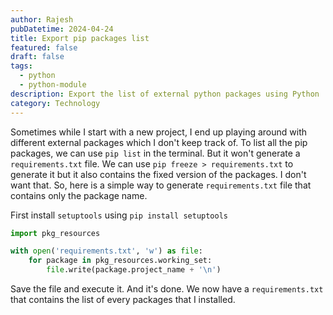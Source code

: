 ```yaml
---
author: Rajesh
pubDatetime: 2024-04-24
title: Export pip packages list
featured: false
draft: false
tags:
  - python
  - python-module
description: Export the list of external python packages using Python
category: Technology
---
```



Sometimes while I start with a new project, I end up playing around with different external packages which I don't keep track of. To list all the pip packages, we can use `pip list` in the terminal. But it won't generate a `requirements.txt` file. We can use `pip freeze > requirements.txt` to generate it but it also contains the fixed version of the packages. I don't want that. So, here is a simple way to generate `requirements.txt` file that contains only the package name.

First install `setuptools` using `pip install setuptools`

```python
import pkg_resources

with open('requirements.txt', 'w') as file:
    for package in pkg_resources.working_set:
        file.write(package.project_name + '\n')
```

Save the file and execute it. And it's done. We now have a `requirements.txt` that contains the list of every packages that I installed.
